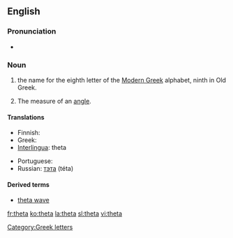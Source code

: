 {{letter_disp2|eta| [[image:Greek_uc_theta.png|39px]][[image:Greek_lc_theta.png|26px]] |iota|θήτα|Θ|θ}}
==English==

===Pronunciation===
* {{audio|en-us-theta.ogg|Audio (US)}}

===Noun===
{{en-noun}}

# the name for the eighth letter οf the [[Modern Greek]] alphabet, ninth in Old Greek.
# {{mathematics}} The measure of an [[angle]].

====Translations====
{{top}}
* Finnish: {{t-|fi|theeta}}
* Greek: {{t+|el|θήτα|n|sc=Grek}}
* [[Interlingua]]: theta
{{mid}}
* Portuguese: {{t+|pt|teta|m}}
* Russian: [[тэта]] (téta) {{f}}
{{bottom}}

====Derived terms====
* [[theta wave]]

[[Category:Greek letters]]

[[fr:theta]]
[[ko:theta]]
[[la:theta]]
[[sl:theta]]
[[vi:theta]]